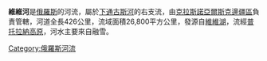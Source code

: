 '''維維河'''是[[俄羅斯|俄羅斯]]的河流，屬於[[下通古斯河|下通古斯河]]的右支流，由[[克拉斯諾亞爾斯克邊疆區|克拉斯諾亞爾斯克邊疆區]]負責管轄，河道全長426公里，流域面積26,800平方公里，發源自[[維維湖|維維湖]]，流經[[普托拉納高原|普托拉納高原]]，河水主要來自融雪。

{{Russia-geo-stub}}
[[Category:俄羅斯河流|Category:俄羅斯河流]]